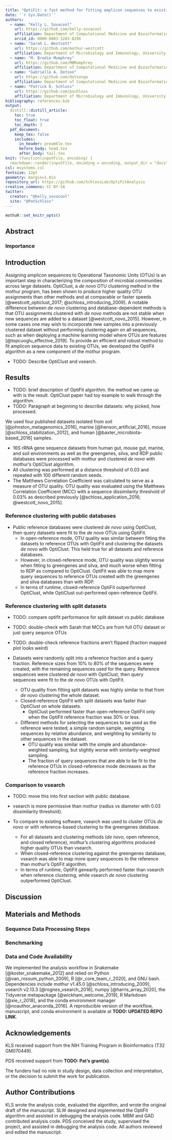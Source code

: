 ```yaml
---
title: "OptiFit: a fast method for fitting amplicon sequences to existing OTUs"
date: '`r Sys.Date()`'
authors:
  - name: "Kelly L. Sovacool"
    url: https://github.com/kelly-sovacool
    affiliation: Department of Computational Medicine and Bioinformatics, University of Michigan, Ann Arbor, MI
    orcid_id: 0000-0003-3283-829X
  - name: "Sarah L. Westcott"
    url: https://github.com/mothur-westcott
    affiliation: Department of Microbiology and Immunology, University of Michigan, Ann Arbor, MI
  - name: "M. Brodie Mumphrey"
    url: https://github.com/MBMumphrey
    affiliation: Department of Computational Medicine and Bioinformatics, University of Michigan, Ann Arbor, MI
  - name: "Gabrielle A. Dotson"
    url: https://github.com/dotsonga
    affiliation: Department of Computational Medicine and Bioinformatics, University of Michigan, Ann Arbor, MI
  - name: "Patrick D. Schloss"
    url: https://github.com/pschloss
    affiliation: Department of Microbiology and Immunology, University of Michigan, Ann Arbor, MI
bibliography: references.bib
output:
  distill::distill_article:
    toc: true
    toc_float: true
    toc_depth: 3
  pdf_document:
    keep_tex: false
    includes:
      in_header: preamble.tex
      before_body: head.tex
      after_body: tail.tex
knit: (function(inputFile, encoding) {
  rmarkdown::render(inputFile, encoding = encoding, output_dir = "docs", output_format = "all") })
csl: msystems.csl
fontsize: 12pt
geometry: margin=1.0in
repository_url: https://github.com/SchlossLab/OptiFitAnalysis
creative_commons: CC BY-SA
twitter:
  creator: "@kelly_sovacool"
  site: "@PatSchloss"
---
```


```r
mothuR::set_knitr_opts()
```

## Abstract

### Importance

\newpage

## Introduction

Assigning amplicon sequences to Operational Taxonomic Units (OTUs) is an
important step in characterizing the composition of microbial communities across
large datasets. OptiClust, a _de novo_ OTU clustering method in the mothur
program, has been shown to produce higher quality OTU assignments than other
methods and at comparable or faster speeds [@westcott_opticlust_2017;
@schloss_introducing_2009]. A notable difference between _de novo_ clustering
and database-dependent methods is that OTU assignments clustered with _de novo_
methods are not stable when new sequences are added to a dataset
[@westcott_novo_2015]. However, in some cases one may wish to incorporate new
samples into a previously clustered dataset without performing clustering again
on all sequences, such as when deploying a machine learning model where OTUs are
features [@topcuoglu_effective_2019]. To provide an efficient and robust method
to fit amplicon sequence data to existing OTUs, we developed the OptiFit
algorithm as a new component of the mothur program.

- TODO: Describe OptiClust and vsearch.

## Results

- TODO: brief description of OptiFit algorithm. the method we came up with is the result. OptiClust paper had toy example to walk through the algorithm. 
- TODO: Paragraph at beginning to describe datasets: why picked, how processed.

We used four published datasets isolated from soil
[@johnston_metagenomics_2016], marine [@henson_artificial_2016], mouse
[@schloss_stabilization_2012], and human [@baxter_microbiota-based_2016]
samples.

- 16S rRNA gene sequence datasets from human gut, mouse gut, marine, and soil environments as well as the greengenes, silva, and RDP public databases were processed with mothur and clustered _de novo_ with mothur's OptiClust algorithm.
- All clustering was performed at a distance threshold of 0.03 and repeated with 100 different random seeds.
- The Matthews Correlation Coefficient was calculated to serve as a measure of OTU quality. OTU quality was evaluated using the Matthews Correlation
Coefficient (MCC) with a sequence dissimilarity threshold of 0.03% as described
previously [@schloss_application_2016; @westcott_novo_2015].

### Reference clustering with public databases

- Public reference databases were clustered _de novo_ using OptiClust, then query datasets were fit to the _de novo_ OTUs using OptiFit.
  - In open-reference mode, OTU quality was similar between fitting the datasets to reference OTUs with OptiFit and clustering the datasets _de novo_ with OptiClust. This held true for all datasets and reference databases.
  - However, in closed-reference mode, OTU quality was slightly worse when fitting to greengenes and silva, and much worse when fitting to RDP as compared to OptiClust. OptiFit was able to map more query sequences to reference OTUs created with the greengenes and silva databases than with RDP.
  - In terms of runtime, closed-reference OptiFit outperformed OptiClust, while OptiClust out-performed open-reference OptiFit.
  
### Reference clustering with split datasets

- TODO: compare optifit performance for split dataset vs public database
- TODO: double-check with Sarah that MCCs are from full OTU dataset or just query sequnce OTUs
- TODO: double-check reference fractions aren't flipped (fraction mapped plot looks weird)

- Datasets were randomly split into a reference fraction and a query fraction. Reference sizes from 10% to 80% of the sequences were created, with the remaining sequences used for the query. Reference sequences were clustered _de novo_ with OptiClust, then query sequences were fit to the _de novo_ OTUs with OptiFit.
  - OTU quality from fitting split datasets was highly similar to that from _de novo_ clustering the whole dataset.
  - Closed-reference OptiFit with split datasets was faster than OptiClust on whole datasets.
    - OptiClust performed faster than open-reference OptiFit only when the OptiFit reference fraction was 30% or less.
  - Different methods for selecting the sequences to be used as the reference were tested; a simple random sample, weighting sequences by relative abundance, and weighting by similarity to other sequences in the dataset.
    - OTU quality was similar with the simple and abundance-weighted sampling, but slightly worse with similarity-weighted sampling.
    - The fraction of query sequences that are able to be fit to the reference OTUs in closed-reference mode decreases as the reference fraction increases.

### Comparison to vsearch    

- TODO: move this into first section with public database.
- vsearch is more permissive than mothur (radius vs diameter with 0.03 dissimilarity threshold).

- To compare to existing software, vsearch was used to cluster OTUs _de novo_ or with reference-based clustering to the greengenes database.
  - For all datasets and clustering methods (_de novo_, open reference, and closed reference), mothur's clustering algorithms produced higher quality OTUs than vsearch.
  - When closed-reference clustering against the greengenes database, vsearch was able to map more query sequences to the reference than mothur's OptiFit algorithm.
  - In terms of runtime, OptiFit genearlly performed faster than vsearch when reference clustering, while vsearch _de novo_ clustering outperformed OptiClust.

## Discussion

## Materials and Methods

### Sequence Data Processing Steps 

### Benchmarking

### Data and Code Availability

We implemented the analysis workflow in Snakemake [@koster_snakemake_2012] and
relied on Python [@van_rossum_python_2009], R [@r_core_team_r_2020], and GNU
bash. Dependencies include mothur v1.45.0 [@schloss_introducing_2009], vsearch
v2.13.3 [@rognes_vsearch_2016], numpy [@harris_array_2020], the Tidyverse
metapackage [@wickham_welcome_2019], R Markdown [@xie_r_2018], and the conda
environment manager [@noauthor_anaconda_2016]. A reproducible version of the
workflow, manuscript, and conda environment is available at 
**TODO: UPDATED REPO LINK**.

## Acknowledgements {.appendix}

KLS received support from the NIH Training Program in Bioinformatics (T32 GM070449).

PDS received support from **TODO: Pat's grant(s)**.

The funders had no role in study design, data collection and interpretation, 
or the decision to submit the work for publication.

## Author Contributions {.appendix}

KLS wrote the analysis code, evaluated the algorithm, and wrote the original draft of the manuscript.
SLW designed and implemented the OptiFit algorithm and assisted in debugging the analysis code.
MBM and GAD contributed analysis code.
PDS conceived the study, supervised the project, and assisted in debugging the analysis code.
All authors reviewed and edited the manuscript.